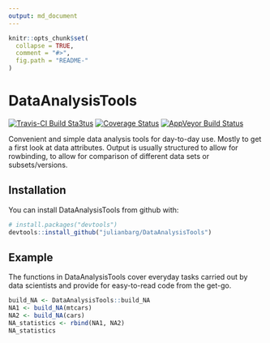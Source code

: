 ```yaml
---
output: md_document
---
```


<!-- README.md is generated from README.Rmd. Please edit that file -->

```r
knitr::opts_chunk$set(
  collapse = TRUE,
  comment = "#>",
  fig.path = "README-"
)
```

# DataAnalysisTools

[![Travis-CI Build Sta3tus](https://travis-ci.org/julianbarg/DataAnalysisTools.png?branch=master)](https://travis-ci.org/julianbarg/DataAnalysisTools)
[![Coverage Status](https://coveralls.io/repos/github/julianbarg/DataAnalysisTools/badge.svg?branch=master&service=github)](https://coveralls.io/github/julianbarg/DataAnalysisTools?branch=master)
[![AppVeyor Build Status](https://ci.appveyor.com/api/projects/status/github/julianbarg/DataAnalysisTools?branch=master&svg=true)](https://ci.appveyor.com/project/julianbarg/DataAnalysisTools)

Convenient and simple data analysis tools for day-to-day use. Mostly to get a first look at data attributes. Output is usually structured to allow for rowbinding, to allow for comparison of different data sets or subsets/versions. 

## Installation

You can install DataAnalysisTools from github with:

```r
# install.packages("devtools")
devtools::install_github("julianbarg/DataAnalysisTools")
```

## Example

The functions in DataAnalysisTools cover everyday tasks carried out by data scientists and provide for easy-to-read code from the get-go.

```r
build_NA <- DataAnalysisTools::build_NA
NA1 <- build_NA(mtcars)
NA2 <- build_NA(cars)
NA_statistics <- rbind(NA1, NA2)
NA_statistics
```
